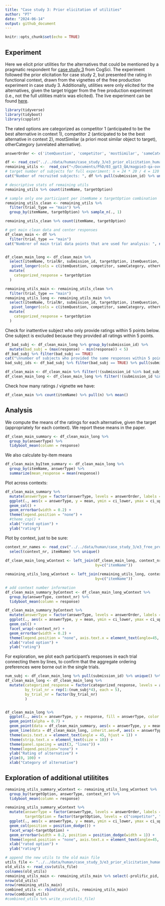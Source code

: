 ```yaml
---
title: "Case study 3: Prior elicitation of utilities"
author: "PT"
date: "2024-06-14"
output: github_document
---
```


```r
knitr::opts_chunk$set(echo = TRUE)
```

## Experiment

Here we elicit prior utilities for the alternatives that could be mentioned by a pragmatic respondent for [case study 3](https://magpie-ea.github.io/magpie3-qa-overinfo-free-production/experiments/contextSensitive_free_production/) from CogSci.
The experiment followed the prior elicitation for case study 2, but presented the rating in functional context, drawn from the vignettes of the free production experiment in case study 3. Additionally, utilities were only elicited for the alternatives, given the target trigger from the free production experiment (i.e., not the full utilities matrix was elicited). 
The live experiment can be found [here](https://magpie-ea.github.io/magpie3-qa-overinfo-free-production/experiments/05-contextSensitive-prior_elicitation/).

```r
library(tidyverse)
library(tidyboot)
library(cspplot)
```

The rated options are categorized as competitor 1 (anticipated to be the best alternative in context 1), competitor 2 (anticipated to be the best alternative in context 2), mostSimilar (a priori most similar object to target), otherCategory (unrelated alternative).

```r
answerOrder <- c('itemQuestion', 'competitor', 'mostSimilar', 'sameCategory', 'otherCategory')

df <- read_csv("../../data/human/case_study_3/e3_prior_elicitation_human.csv")
remaining_utils <-  read_csv("~/Documents/PhD/03_gpt3_QA/magpie3-qa-overinfo-free-production/data+analysis/data_PT/CS3_missingUtils/results_16_PhilTrans-CS3-util-elicitation_PT_final.csv")
# target number of subjects for full experiment: n = 24 * 20 / 4 = 120
cat("Number of recruited subjects: ", df %>% pull(submission_id) %>% unique() %>% length())

# descriptive stats of remaining utils
remaining_utils %>% count(itemName, targetOption)

# sample only one participant per itemName x targetOption combination
remaining_utils_clean <- remaining_utils %>%
  filter(trial_type == "main") %>%
  group_by(itemName, targetOption) %>% sample_n(., 1)

remaining_utils_clean %>% count(itemName, targetOption)
```

```r
# get main clean data and center responses
df_clean_main <- df %>% 
  filter(trial_type == "main") 
cat("Numbrer of main trial data points that are used for analysis: ", nrow(df_clean_main) )


df_clean_main_long <- df_clean_main %>%
  select(itemName, trialNr, submission_id, targetOption, itemQuestion, competitor, sameCategory, otherCategory, mostSimilar) %>%
   pivot_longer(cols = c(itemQuestion, competitor, sameCategory, otherCategory, mostSimilar), names_to = 'answerType', values_to = "response") %>%
  mutate(
    categorized_response = targetOption
  ) 

remaining_utils_main <- remaining_utils_clean %>%
  filter(trial_type == "main") 
remaining_utils_long <- remaining_utils_main %>%
  select(itemName, trialNr, submission_id, targetOption, itemQuestion, competitor, sameCategory, otherCategory, mostSimilar) %>%
   pivot_longer(cols = c(itemQuestion, competitor, sameCategory, otherCategory, mostSimilar), names_to = 'answerType', values_to = "response") %>%
  mutate(
    categorized_response = targetOption
  ) 
```

Check for inattentive subject who only provide ratings within 5 points below.
One subject is excluded because they provided all ratings within 5 points. 

```r
df_bad_subj <- df_clean_main_long %>% group_by(submission_id) %>%
  mutate(bad_subj = (max(response) - min(response)) < 5)
df_bad_subj %>% filter(bad_subj == TRUE)
cat("\nnumber of subjects who provided the same responses within 5 points on all main trials:",  df_bad_subj %>% filter(bad_subj == TRUE) %>% pull(submission_id) %>% unique() %>% length())
bad_subj_ids <- df_bad_subj %>% filter(bad_subj == TRUE) %>% pull(submission_id) %>% unique()

df_clean_main <- df_clean_main %>% filter(!(submission_id %in% bad_subj_ids))
df_clean_main_long <- df_clean_main_long %>% filter(!(submission_id %in% bad_subj_ids))

```

Check how many ratings / vignette we have:
```r
df_clean_main %>% count(itemName) %>% pull(n) %>% mean()
```

## Analysis

We compute the means of the ratings for each alternative, given the target (appropriately for each context). We report these means in the paper.

```r
df_clean_main_summary <- df_clean_main_long %>%
  group_by(answerType) %>%
  tidyboot_mean(column = response)
```

We also calculate by-item means
```r
df_clean_main_byItem_summary <- df_clean_main_long %>% 
  group_by(itemName, answerType) %>%
  summarize(mean_response = mean(response))
```

Plot across contexts:
```r
df_clean_main_summary %>%
  mutate(answerType = factor(answerType, levels = answerOrder, labels = c("target", "competitor", "most similar", "similar option \n(other context competitor)", "unrelated option"))) %>%
  ggplot(., aes(x = answerType, y = mean, ymin = ci_lower, ymax = ci_upper, fill = answerType)) +
  geom_col() +
  geom_errorbar(width = 0.2) +
  theme(legend.position = "none") +
  #theme_csp() +
  xlab("rated option") +
  ylab("rating")
```

Plot by context, just to be sure:
```r
context_nr_names <- read_csv("../../data/human/case_study_3/e3_free_production_human_categorized.csv") %>% 
  select(context_nr, itemName) %>% unique()
  
df_clean_main_long_wContext <- left_join(df_clean_main_long, context_nr_names,
                                         by=c("itemName"))

remaining_utils_long_wContext <- left_join(remaining_utils_long, context_nr_names,
                                         by=c("itemName"))

# add context number information
df_clean_main_summary_byContext <- df_clean_main_long_wContext %>%
  group_by(answerType, context_nr) %>%
  tidyboot_mean(column = response)

df_clean_main_summary_byContext %>%
  mutate(answerType = factor(answerType, levels = answerOrder, labels = c("target", "competitor", "most similar", "similar option", "unrelated option"))) %>%
  ggplot(., aes(x = answerType, y = mean, ymin = ci_lower, ymax = ci_upper, fill = answerType)) +
  geom_col() +
  facet_wrap(~context_nr) +
  geom_errorbar(width = 0.2) +
  theme(legend.position = "none", axis.text.x = element_text(angle=45, hjust=1)) +
  xlab("rated option") +
  ylab("rating")
```

For exploration, we plot each participant's responses in each trial connecting them by lines, to confirm that the aggregate ordering preferences were borne out in the single trials. 

```r
num_subj <- df_clean_main_long %>% pull(submission_id) %>% unique() %>% length()
df_clean_main_long <- df_clean_main_long %>% 
  mutate(categorized_response = factor(categorized_response, levels = answerOrder),
         by_trial_nr = rep(1:(num_subj*4), each = 5),
         by_trial_nr = factor(by_trial_nr)
         )


df_clean_main_long %>%
  ggplot(., aes(x = answerType, y = response, fill = answerType, color = answerType)) +
  geom_point(alpha = 0.7) +
  geom_point(data = df_clean_main_summary, aes(x = answerType, y = mean), size = 4) + 
  geom_line(data = df_clean_main_long, inherit.aes=F, aes(x = answerType, y = response, group = by_trial_nr), alpha  = 0.4) +
  theme(axis.text.x = element_text(angle = 45, hjust = 1)) +
  theme(strip.text.x = element_text(size = 10)) +
  theme(panel.spacing = unit(3, "lines")) +
  theme(legend.position="none") +
  ylab("Rating of alternative") +
  ylim(0, 100) +
  xlab("Category of alternative")
```

## Exploration of additional utilitites
```r
remaining_utils_summary_wContext <- remaining_utils_long_wContext %>%
  group_by(targetOption, answerType, context_nr) %>%
  tidyboot_mean(column = response)

remaining_utils_summary_wContext %>%
  mutate(answerType = factor(answerType, levels = answerOrder, labels = c("target", "competitor", "most similar", "similar option", "unrelated option")),
         targetOption = factor(targetOption, levels = c("competitor", "mostSimilar", "sameCategory", "otherCategory"))) %>%
  ggplot(., aes(x = answerType, y = mean, ymin = ci_lower, ymax = ci_upper, fill = context_nr)) +
  geom_col(position = position_dodge()) +
  facet_wrap(~targetOption) +
  geom_errorbar(width = 0.2, position = position_dodge(width = 1)) +
  theme(legend.position = "none", axis.text.x = element_text(angle=45, hjust=1)) +
  xlab("rated option") +
  ylab("rating")
```

```r
# append the new utils to the old main file
utils_file <- "../../data/human/case_study_3/e3_prior_elicitation_human.csv"
old_utils <- read_csv(utils_file)
colnames(old_utils)
remaining_utils_main <- remaining_utils_main %>% select(-prolific_pid, -prolific_session_id, -prolific_study_id)
nrow(old_utils)
nrow(remaining_utils_main)
combined_utils <- rbind(old_utils, remaining_utils_main)
nrow(combined_utils)
#combined_utils %>% write_csv(utils_file)
```